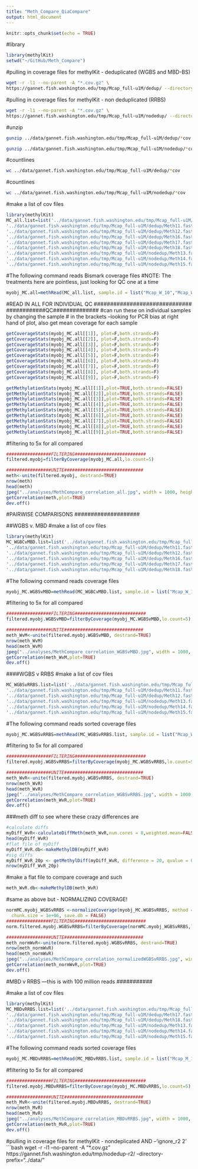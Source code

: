 ```yaml
---
title: "Meth_Compare_QiaCompare"
output: html_document
---
```


```r
knitr::opts_chunk$set(echo = TRUE)
```


#library
```r
library(methylKit)
setwd("~/GitHub/Meth_Compare")
```



#pulling in coverage files for methylKit - deduplicated (WGBS and MBD-BS)
```bash
wget -r -l1 --no-parent -A "*.cov.gz" \
https://gannet.fish.washington.edu/tmp/Mcap_full-u1M/dedup/ --directory-prefix="../data/"

```

#pulling in coverage files for methylKit - non deduplicated (RRBS)
```bash
wget -r -l1 --no-parent -A "*.cov.gz" \
https://gannet.fish.washington.edu/tmp/Mcap_full-u1M/nodedup/ --directory-prefix="../data/"

```

#unzip
```bash
gunzip ../data/gannet.fish.washington.edu/tmp/Mcap_full-u1M/dedup/*cov.gz
```

```bash
gunzip ../data/gannet.fish.washington.edu/tmp/Mcap_full-u1M/nodedup/*cov.gz
```

#countlines
```bash
wc ../data/gannet.fish.washington.edu/tmp/Mcap_full-u1M/dedup/*cov
```

#countlines
```bash
wc ../data/gannet.fish.washington.edu/tmp/Mcap_full-u1M/nodedup/*cov
```
#make a list of cov files
```r
library(methylKit)
MC_all.list=list('../data/gannet.fish.washington.edu/tmp/Mcap_full-u1M/dedup/Meth10.fastp-trim.202003063900_R1_001_bismark_bt2_pe.deduplicated.bismark.cov',
'../data/gannet.fish.washington.edu/tmp/Mcap_full-u1M/dedup/Meth11.fastp-trim.202003065734_R1_001_bismark_bt2_pe.deduplicated.bismark.cov',
'../data/gannet.fish.washington.edu/tmp/Mcap_full-u1M/dedup/Meth12.fastp-trim.202003060645_R1_001_bismark_bt2_pe.deduplicated.bismark.cov',
'../data/gannet.fish.washington.edu/tmp/Mcap_full-u1M/dedup/Meth16.fastp-trim.202003062412_R1_001_bismark_bt2_pe.deduplicated.bismark.cov',
'../data/gannet.fish.washington.edu/tmp/Mcap_full-u1M/dedup/Meth17.fastp-trim.202003063731_R1_001_bismark_bt2_pe.deduplicated.bismark.cov',
'../data/gannet.fish.washington.edu/tmp/Mcap_full-u1M/dedup/Meth18.fastp-trim.202003065117_R1_001_bismark_bt2_pe.deduplicated.bismark.cov',
'../data/gannet.fish.washington.edu/tmp/Mcap_full-u1M/nodedup/Meth13.fastp-trim.202003062040_R1_001_bismark_bt2_pe.bismark.cov',
'../data/gannet.fish.washington.edu/tmp/Mcap_full-u1M/nodedup/Meth14.fastp-trim.202003064415_R1_001_bismark_bt2_pe.bismark.cov',
'../data/gannet.fish.washington.edu/tmp/Mcap_full-u1M/nodedup/Meth15.fastp-trim.202003065503_R1_001_bismark_bt2_pe.bismark.cov')

```



#The following command reads Bismark coverage files
#NOTE: The treatments here are pointless, just looking for QC one at a time
```r
myobj_MC.all=methRead(MC_all.list, sample.id = list("Mcap_W_10","Mcap_W_11","Mcap_W_12","Mcap_M_16","Mcap_M_17","Mcap_M_18","Mcap_R_13","Mcap_R_14","Mcap_R_15"), assembly = "Map_genome", treatment = c(0,0,0,0,0,0,1,1,1), context = "CpG", pipeline = "bismarkCoverage")
```




##############################
#READ IN ALL FOR INDIVIDUAL QC
##############################
############QC##############
#can run these on individual samples by changing the sample # in the brackets --looking for PCR bias at right hand of plot, also get mean coverage for each sample
```r

getCoverageStats(myobj_MC.all[[1]], plot=F,both.strands=F)
getCoverageStats(myobj_MC.all[[2]], plot=F,both.strands=F)
getCoverageStats(myobj_MC.all[[3]], plot=F,both.strands=F)
getCoverageStats(myobj_MC.all[[4]], plot=F,both.strands=F)
getCoverageStats(myobj_MC.all[[5]], plot=F,both.strands=F)
getCoverageStats(myobj_MC.all[[6]], plot=F,both.strands=F)
getCoverageStats(myobj_MC.all[[7]], plot=F,both.strands=F)
getCoverageStats(myobj_MC.all[[8]], plot=F,both.strands=F)
getCoverageStats(myobj_MC.all[[9]], plot=F,both.strands=F)

getMethylationStats(myobj_MC.all[[1]],plot=TRUE,both.strands=FALSE)
getMethylationStats(myobj_MC.all[[2]],plot=TRUE,both.strands=FALSE)
getMethylationStats(myobj_MC.all[[3]],plot=TRUE,both.strands=FALSE)
getMethylationStats(myobj_MC.all[[4]],plot=TRUE,both.strands=FALSE)
getMethylationStats(myobj_MC.all[[5]],plot=TRUE,both.strands=FALSE)
getMethylationStats(myobj_MC.all[[6]],plot=TRUE,both.strands=FALSE)
getMethylationStats(myobj_MC.all[[7]],plot=TRUE,both.strands=FALSE)
getMethylationStats(myobj_MC.all[[8]],plot=TRUE,both.strands=FALSE)
getMethylationStats(myobj_MC.all[[9]],plot=TRUE,both.strands=FALSE)
```

#filtering to 5x for all compared
```r

#################FILTERING###########################
filtered.myobj=filterByCoverage(myobj_MC.all,lo.count=5)

#################UNITE##############################
meth<-unite(filtered.myobj, destrand=TRUE)
nrow(meth)
head(meth)
jpeg("../analyses/MethCompare_correlation_all.jpg", width = 1000, height = 600)
getCorrelation(meth,plot=TRUE)
dev.off()
```

#####################
#PAIRWISE COMPARISONS
####################

##WGBS v. MBD
#make a list of cov files
```r
library(methylKit)
MC_WGBCvMBD.list=list('../data/gannet.fish.washington.edu/tmp/Mcap_full-u1M/dedup/Meth10.fastp-trim.202003063900_R1_001_bismark_bt2_pe.deduplicated.bismark.cov',
'../data/gannet.fish.washington.edu/tmp/Mcap_full-u1M/dedup/Meth11.fastp-trim.202003065734_R1_001_bismark_bt2_pe.deduplicated.bismark.cov',
'../data/gannet.fish.washington.edu/tmp/Mcap_full-u1M/dedup/Meth12.fastp-trim.202003060645_R1_001_bismark_bt2_pe.deduplicated.bismark.cov',
'../data/gannet.fish.washington.edu/tmp/Mcap_full-u1M/dedup/Meth16.fastp-trim.202003062412_R1_001_bismark_bt2_pe.deduplicated.bismark.cov',
'../data/gannet.fish.washington.edu/tmp/Mcap_full-u1M/dedup/Meth17.fastp-trim.202003063731_R1_001_bismark_bt2_pe.deduplicated.bismark.cov',
'../data/gannet.fish.washington.edu/tmp/Mcap_full-u1M/dedup/Meth18.fastp-trim.202003065117_R1_001_bismark_bt2_pe.deduplicated.bismark.cov')

```



#The following command reads coverage files
```r
myobj_MC.WGBSvMBD=methRead(MC_WGBCvMBD.list, sample.id = list("Mcap_W_10","Mcap_W_11","Mcap_W_12","Mcap_M_16","Mcap_M_17","Mcap_M_18"), assembly = "Map_genome", treatment = c(0,0,0,1,1,1), context = "CpG", pipeline = "bismarkCoverage")
```


#filtering to 5x for all compared
```r

#################FILTERING###########################
filtered.myobj.WGBSvMBD=filterByCoverage(myobj_MC.WGBSvMBD,lo.count=5)

#################UNITE##############################
meth_WvM<-unite(filtered.myobj.WGBSvMBD, destrand=TRUE)
nrow(meth_WvM)
head(meth_WvM)
jpeg("../analyses/MethCompare_correlation_WGBSvMBD.jpg", width = 1000, height = 600)
getCorrelation(meth_WvM,plot=TRUE)
dev.off()
```

####WGBS v RRBS
#make a list of cov files
```r

MC_WGBSvRRBS.list=list('../data/gannet.fish.washington.edu/tmp/Mcap_full-u1M/dedup/Meth10.fastp-trim.202003063900_R1_001_bismark_bt2_pe.deduplicated.bismark.cov',
'../data/gannet.fish.washington.edu/tmp/Mcap_full-u1M/dedup/Meth11.fastp-trim.202003065734_R1_001_bismark_bt2_pe.deduplicated.bismark.cov',
'../data/gannet.fish.washington.edu/tmp/Mcap_full-u1M/dedup/Meth12.fastp-trim.202003060645_R1_001_bismark_bt2_pe.deduplicated.bismark.cov',
'../data/gannet.fish.washington.edu/tmp/Mcap_full-u1M/nodedup/Meth13.fastp-trim.202003062040_R1_001_bismark_bt2_pe.bismark.cov',
'../data/gannet.fish.washington.edu/tmp/Mcap_full-u1M/nodedup/Meth14.fastp-trim.202003064415_R1_001_bismark_bt2_pe.bismark.cov',
'../data/gannet.fish.washington.edu/tmp/Mcap_full-u1M/nodedup/Meth15.fastp-trim.202003065503_R1_001_bismark_bt2_pe.bismark.cov')

```



#The following command reads sorted coverage files
```r
myobj_MC.WGBSvRRBS=methRead(MC_WGBSvRRBS.list, sample.id = list("Mcap_W_10","Mcap_W_11","Mcap_W_12","Mcap_R_13","Mcap_R_14","Mcap_R_15"), assembly = "Map_genome", treatment = c(0,0,0,1,1,1), context = "CpG", pipeline = "bismarkCoverage")
```

#filtering to 5x for all compared
```r

#################FILTERING###########################
filtered.myobj.WGBSvRRBS=filterByCoverage(myobj_MC.WGBSvRRBS,lo.count=5)

#################UNITE##############################
meth_WvR<-unite(filtered.myobj.WGBSvRRBS, destrand=TRUE)
nrow(meth_WvR)
head(meth_WvR)
jpeg("../analyses/MethCompare_correlation_WGBSvRRBS.jpg", width = 1000, height = 600)
getCorrelation(meth_WvR,plot=TRUE)
dev.off()
```

###meth diff to see where these crazy differences are
```r
#calculate diffs
myDiff_WvR<-calculateDiffMeth(meth_WvR,num.cores = 8,weighted.mean=FALSE,slim=TRUE)
head(myDiff_WvR)
#flat file of myDiff
myDiff_WvR.db<-makeMethylDB(myDiff_WvR)
#sig diffs
myDiff_WvR_20p <- getMethylDiff(myDiff_WvR, difference = 20, qvalue = 0.01)
nrow(myDiff_WvR_20p)

```

#make a flat file to compare coverage and such
```r
meth_WvR.db<-makeMethylDB(meth_WvR)
```


#same as above but - NORMALIZING COVERAGE!
```r

normMC.myobj_WGBSvRRBS <-normalizeCoverage(myobj_MC.WGBSvRRBS, method = "median",
  chunk.size = 1e+06, save.db = FALSE)
#################FILTERING###########################
norm.filtered.myobj.WGBSvRRBS=filterByCoverage(normMC.myobj_WGBSvRRBS,lo.count=5)

#################UNITE##############################
meth_normWvR<-unite(norm.filtered.myobj.WGBSvRRBS, destrand=TRUE)
nrow(meth_normWvR)
head(meth_normWvR)
jpeg("../analyses/MethCompare_correlation_normalizedWGBSvRRBS.jpg", width = 1000, height = 600)
getCorrelation(meth_normWvR,plot=TRUE)
dev.off()
```


############
#MBD v RRBS ---this is with 100 million reads
###########

#make a list of cov files
```r
library(methylKit)
MC_MBDvRRBS.list=list('../data/gannet.fish.washington.edu/tmp/Mcap_full-u1M/dedup/Meth16.fastp-trim.202003062412_R1_001_bismark_bt2_pe.deduplicated.bismark.cov',
'../data/gannet.fish.washington.edu/tmp/Mcap_full-u1M/dedup/Meth17.fastp-trim.202003063731_R1_001_bismark_bt2_pe.deduplicated.bismark.cov',
'../data/gannet.fish.washington.edu/tmp/Mcap_full-u1M/dedup/Meth18.fastp-trim.202003065117_R1_001_bismark_bt2_pe.deduplicated.bismark.cov',
'../data/gannet.fish.washington.edu/tmp/Mcap_full-u1M/nodedup/Meth13.fastp-trim.202003062040_R1_001_bismark_bt2_pe.bismark.cov',
'../data/gannet.fish.washington.edu/tmp/Mcap_full-u1M/nodedup/Meth14.fastp-trim.202003064415_R1_001_bismark_bt2_pe.bismark.cov',
'../data/gannet.fish.washington.edu/tmp/Mcap_full-u1M/nodedup/Meth15.fastp-trim.202003065503_R1_001_bismark_bt2_pe.bismark.cov')

```



#The following command reads sorted coverage files
```r
myobj_MC.MBDvRRBS=methRead(MC_MBDvRRBS.list, sample.id = list("Mcap_M_16","Mcap_M_17","Mcap_M_18","Mcap_R_13","Mcap_R_14","Mcap_R_15"), assembly = "Map_genome", treatment = c(0,0,0,1,1,1), context = "CpG", pipeline = "bismarkCoverage")
```


#filtering to 5x for all compared
```r

#################FILTERING###########################
filtered.myobj.MBDvRRBS=filterByCoverage(myobj_MC.MBDvRRBS,lo.count=5)

#################UNITE##############################
meth_MvR<-unite(filtered.myobj.MBDvRRBS, destrand=TRUE)
nrow(meth_MvR)
head(meth_MvR)
jpeg("../analyses/MethCompare_correlation_MBDvRRBS.jpg", width = 1000, height = 600)
getCorrelation(meth_MvR,plot=TRUE)
dev.off()
```


#pulling in coverage files for methylKit - nondeplicated AND --'ignore_r2 2'
```bash
wget -r -l1 --no-parent -A "*.cov.gz" \
https://gannet.fish.washington.edu/tmp/nodedup-r2/ --directory-prefix="../data/"

